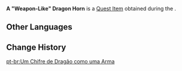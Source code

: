 {{Item Infobox
|id           = 120889
|image        = Item A "Weapon-Like" Dragon Horn.png
|type         = Quest Items
|quality      = 3
|description  = A dragon horn that resembles a sword. It seems to have once belonged to a reckless dragon...
|source1      = [[Towards the Lighthouse, or Far Away]]
|event        = Summertide Scales and Tales
}}
'''A "Weapon-Like" Dragon Horn''' is a [[Quest Item]] obtained during the {{Quest|Towards the Lighthouse, or Far Away}}.
<!--
==Location==
<gallery>

</gallery>
-->
==Other Languages==
{{Other Languages|default_hidden=1
|en      = A "Weapon-Like" Dragon Horn
|zhs     = 如同「武具」般的龙角
|zhs_rm  = 
|zht     = 如同「武具」般的龍角
|zht_rm  = 
|ja      = 「武器」のような龍の角
|ja_rm   = "Buki" no You-na Ryuu no Tsuno
|ko      = 「무기」 같은 용의 뿔
|ko_rm   = 
|es      = Cuerno de dragón semejante a un arma
|fr      = Corne de dragon semblable à une arme
|ru      = Рог дракона, похожий на оружие
|th      = เขามังกรที่ดูเหมือน "อาวุธ"
|th_rm   = 
|vi      = Sừng Rồng Trông Như "Vũ Khí"
|de      = „Waffenähnliches“ Drachenhorn
|id      = Tanduk Naga yang "Seperti Senjata"
|pt      = Um Chifre de Dragão como uma Arma
|tr      = "Silah Gibi" Bir Ejder Boynuzu
|it      = Corno di drago simile a un'arma
}}

==Change History==
{{Change History|4.8}}

[[pt-br:Um Chifre de Dragão como uma Arma]]